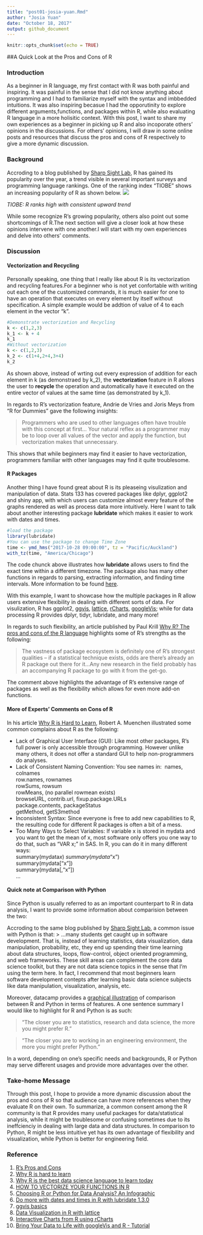 ```yaml
---
title: "post01-josia-yuan.Rmd"
author: "Josia Yuan"
date: "October 18, 2017"
output: github_document
---
```


```r
knitr::opts_chunk$set(echo = TRUE)
```

##A Quick Look at the Pros and Cons of R

### Introduction
  As a beginner in R language, my first contact with R was both painful and inspiring. It was painful in the sense that I did not know anything about programming and I had to familiarize myself with the syntax and imbbedded intuitions. It was also inspiring becasue I had the opporutinity to explore different arguments,functions, and packages within R, while also evaluating R language in a more holisitic context. With this post, I want to share my own experiences as a beginner in picking up R and also incoporate others' opinions in the discussions. For others' opinions, I will draw in some online posts and resources that discuss the pros and cons of R respectively to give a more dynamic discussion. 



### Background
  Accroding to a blog published by [Sharp Sight Lab](https://www.r-bloggers.com/author/sharp-sight-labs/), R has gained its popularity over the year, a trend visible in several important surveys and programming language rankings. One of the ranking index "TIOBE" shows an increasing popularity of R as shown below. 
![](http://api.ning.com/files/EMOOjkXvZzR02Me*IIwyB6sC*YJX9fsW8S2vlfEJ4mqBSqPVMeE8xLjk2RspniKSe5GNoPtu1y57ZtTgIpfFpT6SVA4fosSP/TIOBER.png)

_TIOBE: R ranks high with consistent upward trend_

While some recognize R's growing popularity, others also point out some shortcomings of R.The next section will give a closer look at how these opinions intervene with one another.I will start with my own experiences and delve into others' comments.



### Discussion
#### Vectorization and Recycling
  Personally speaking, one thing that I really like about R is its vectorization and recycling features.For a beginner who is not yet confortable with writing out each one of the customized commands, it is much easier for one to have an operation that executes on every element by itself without specification. A simple example would be addtion of value of 4 to each element in the vector "k".
  
```r
#Demonstrate vectorization and Recycling
k <- c(1,2,3)
k_1 <- k + 4
k_1
#Without vectorization
k <- c(1,2,3)
k_2 <- c(1+4,2+4,3+4)
k_2
```

As shown above, instead of wrting out every expression of addition for each element in k (as demonstraed by k_2), the **vectorization** feature in R allows the user to **recycle** the operation and automatically have it executed on the entire vector of values at the same time (as demonstrated by k_1).

In regards to R's vectorization feature, Andrie de Vries and Joris Meys from "R for Dummies" gave the following insights:

> Programmers who are used to other languages often have trouble with this concept at first... Your natural reflex as a programmer may be to loop over all values of the vector and apply the function, but vectorization makes that unnecessary. 

This shows that while beginners may find it easier to have vectorization, programmers familiar with other languages may find it quite troublesome.


#### R Packages
Another thing I have found great about R is its pleaseing visulization and manipulation of data. Stats 133 has covered packages like dplyr, ggplot2 and shiny app, with which users can customize almost every feature of the graphs rendered as well as process data more intuitively. Here I want to talk about another interesting package **lubridate** which makes it easier to work with dates and times.

```r
#load the package
library(lubridate)
#You can use the package to change Time Zone
time <- ymd_hms("2017-10-28 09:00:00", tz = "Pacific/Auckland")
with_tz(time, "America/Chicago")
```

The code chunck above illustrates how **lubridate** allows users to find the exact time within a different timezone. The package also has many other functions in regards to parsing, extracting information, and finding time intervals. More information to be found [here](https://cran.r-project.org/web/packages/lubridate/vignettes/lubridate.html).

With this example, I want to showcase how the multiple packages in R allow users extensive flexibility in dealing with different sorts of data. For visulization, R has ggplot2, [ggvis](http://ggvis.rstudio.com/ggvis-basics.html), [lattice](https://www.datacamp.com/courses/data-visualization-in-r-with-lattice), [rCharts](https://ramnathv.github.io/rCharts/), [googleVis](https://www.datacamp.com/community/blog/bring-your-data-to-life-with-googlevis-and-r-tutorial); while for data processing R provides dplyr, tidyr, lubridate, and many more!



In regards to such flexibility, an article published by Paul Krill [Why R? The pros and cons of the R language](https://www.infoworld.com/article/2940864/application-development/r-programming-language-statistical-data-analysis.html) highlights some of R's strengths as the following:

> The vastness of package ecosystem is definitely one of R's strongest qualities -- if a statistical technique exists, odds are there's already an R package out there for it...Any new research in the field probably has an accompanying R package to go with it from the get-go. 

The comment above highlights the advantage of R's extensive range of packages as well as the flexibility which allows for even more add-on functions.


#### More of Experts' Comments on Cons of R

In his article [Why R is Hard to Learn](http://r4stats.com/articles/why-r-is-hard-to-learn/), Robert A. Muenchen illustrated some common complains about R as the following:

+ Lack of Graphical User Interface (GUI): Like most other packages, R's full power is only accessible through programming. However unlike many others, it does not offer a standard GUI to help non-programmers do analyses.
+ Lack of Consistent Naming Convention: You see names in:\ 
names, colnames\
row.names, rownames\
rowSums, rowsum\
rowMeans, (no parallel rowmean exists)\
browseURL, contrib.url, fixup.package.URLs\
package.contents, packageStatus\
getMethod, getS3method\
+ Inconsistent Syntax: Since everyone is free to add new capabilities to R, the resulting code for different R packages is often a bit of a mess.
+ Too Many Ways to Select Variables: If variable x is stored in mydata and you want to get the mean of x, most software only offers you one way to do that, such as "VAR x;" in SAS. In R, you can do it in many different ways:\
summary(mydata$x)\
summary(mydata$"x")\
summary(mydata["x"])\
summary(mydata[,"x"])\
...\


#### Quick note at Comparison with Python

Since Python is usually referred to as an important counterpart to R in data analysis, I want to provide some information about comparision between the two:

Accroding to the same blog published by [Sharp Sight Lab](https://www.r-bloggers.com/author/sharp-sight-labs/), a common issue with Python is that:
> ...many students get caught up in software development. That is, instead of learning statistics, data visualization, data manipulation, probability, etc, they end up spending their time learning about data structures, loops, flow-control, object oriented programming, and web frameworks. These skill areas can complement the core data science toolkit, but they are not data science topics in the sense that I'm using the term here. In fact, I recommend that most beginners learn software development contepts after learning basic data science subjects like data manipulation, visualization, analysis, etc.

Moreover, datacamp provides a [graphical illustration](https://www.datacamp.com/community/tutorials/r-or-python-for-data-analysis) of comparison between R and Python in terms of features. A one sentence summary I would like to highlight for R and Python is as such:

> "The closer you are to statistics, research and data science, the more you might prefer R."

> "The closer you are to working in an engineering environment, the more you might prefer Python."

In a word, depending on one's specific needs and backgrounds, R or Python may serve different usages and provide more advantages over the other.


### Take-home Message

Through this post, I hope to provide a more dynamic discussion about the pros and cons of R so that audience can have more references when they evaluate R on their own. To summarize, a common consent among the R community is that R provides many useful packages for data/statistical analysis, while it might be troublesome or confusing sometimes due to its ineffcienciy in dealing with large data and data structures. In comparison to Python, R might be less intuitive yet has its own advantage of flexibility and visualization, while Python is better for engineering field.



### Reference

1. [R's Pros and Cons](https://www.infoworld.com/article/2940864/application-development/r-programming-language-statistical-data-analysis.html)
2. [Why R is hard to learn](http://r4stats.com/articles/why-r-is-hard-to-learn/) 
3. [Why R is the best data science language to learn today](https://www.r-bloggers.com/why-r-is-the-best-data-science-language-to-learn-today/)
4. [HOW TO VECTORIZE YOUR FUNCTIONS IN R](http://www.dummies.com/programming/r/how-to-vectorize-your-functions-in-r/)
5. [Choosing R or Python for Data Analysis? An Infographic](https://www.datacamp.com/community/tutorials/r-or-python-for-data-analysis)
6. [Do more with dates and times in R with lubridate 1.3.0](https://cran.r-project.org/web/packages/lubridate/vignettes/lubridate.html)
7. [ggvis basics](http://ggvis.rstudio.com/ggvis-basics.html)
8. [Data Visualization in R with lattice](https://www.datacamp.com/courses/data-visualization-in-r-with-lattice)
9. [Interactive Charts from R using rCharts](https://ramnathv.github.io/rCharts/)
10. [Bring Your Data to Life with googleVis and R - Tutorial](https://www.datacamp.com/community/blog/bring-your-data-to-life-with-googlevis-and-r-tutorial)
